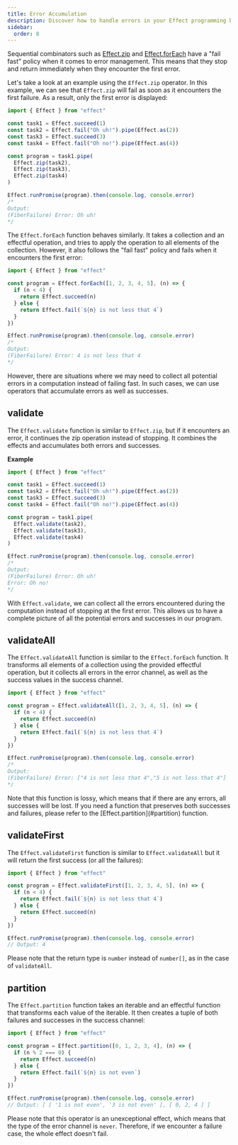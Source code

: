 ```yaml
---
title: Error Accumulation
description: Discover how to handle errors in your Effect programming by exploring sequential combinators, such as `Effect.zip` and `Effect.forEach`. Learn about the "fail fast" policy and explore alternative approaches for error accumulation using functions like `Effect.validate`, `Effect.validateAll`, `Effect.validateFirst`, and `Effect.partition`.
sidebar:
  order: 8
---
```



Sequential combinators such as [Effect.zip](/getting-started/control-flow#zip) and [Effect.forEach](/getting-started/control-flow#foreach) have a "fail fast" policy when it comes to error management. This means that they stop and return immediately when they encounter the first error.

Let's take a look at an example using the `Effect.zip` operator. In this example, we can see that `Effect.zip` will fail as soon as it encounters the first failure. As a result, only the first error is displayed:

```ts twoslash
import { Effect } from "effect"

const task1 = Effect.succeed(1)
const task2 = Effect.fail("Oh uh!").pipe(Effect.as(2))
const task3 = Effect.succeed(3)
const task4 = Effect.fail("Oh no!").pipe(Effect.as(4))

const program = task1.pipe(
  Effect.zip(task2),
  Effect.zip(task3),
  Effect.zip(task4)
)

Effect.runPromise(program).then(console.log, console.error)
/*
Output:
(FiberFailure) Error: Oh uh!
*/
```

The `Effect.forEach` function behaves similarly. It takes a collection and an effectful operation, and tries to apply the operation to all elements of the collection. However, it also follows the "fail fast" policy and fails when it encounters the first error:

```ts twoslash
import { Effect } from "effect"

const program = Effect.forEach([1, 2, 3, 4, 5], (n) => {
  if (n < 4) {
    return Effect.succeed(n)
  } else {
    return Effect.fail(`${n} is not less that 4`)
  }
})

Effect.runPromise(program).then(console.log, console.error)
/*
Output:
(FiberFailure) Error: 4 is not less that 4
*/
```

However, there are situations where we may need to collect all potential errors in a computation instead of failing fast. In such cases, we can use operators that accumulate errors as well as successes.

## validate

The `Effect.validate` function is similar to `Effect.zip`, but if it encounters an error, it continues the zip operation instead of stopping. It combines the effects and accumulates both errors and successes.

**Example**

```ts twoslash
import { Effect } from "effect"

const task1 = Effect.succeed(1)
const task2 = Effect.fail("Oh uh!").pipe(Effect.as(2))
const task3 = Effect.succeed(3)
const task4 = Effect.fail("Oh no!").pipe(Effect.as(4))

const program = task1.pipe(
  Effect.validate(task2),
  Effect.validate(task3),
  Effect.validate(task4)
)

Effect.runPromise(program).then(console.log, console.error)
/*
Output:
(FiberFailure) Error: Oh uh!
Error: Oh no!
*/
```

With `Effect.validate`, we can collect all the errors encountered during the computation instead of stopping at the first error. This allows us to have a complete picture of all the potential errors and successes in our program.

## validateAll

The `Effect.validateAll` function is similar to the `Effect.forEach` function. It transforms all elements of a collection using the provided effectful operation, but it collects all errors in the error channel, as well as the success values in the success channel.

```ts twoslash
import { Effect } from "effect"

const program = Effect.validateAll([1, 2, 3, 4, 5], (n) => {
  if (n < 4) {
    return Effect.succeed(n)
  } else {
    return Effect.fail(`${n} is not less that 4`)
  }
})

Effect.runPromise(program).then(console.log, console.error)
/*
Output:
(FiberFailure) Error: ["4 is not less that 4","5 is not less that 4"]
*/
```

<Aside type="caution">
  Note that this function is lossy, which means that if there are any
  errors, all successes will be lost. If you need a function that
  preserves both successes and failures, please refer to the
  [Effect.partition](#partition) function.
</Aside>

## validateFirst

The `Effect.validateFirst` function is similar to `Effect.validateAll` but it will return the first success (or all the failures):

```ts twoslash
import { Effect } from "effect"

const program = Effect.validateFirst([1, 2, 3, 4, 5], (n) => {
  if (n < 4) {
    return Effect.fail(`${n} is not less that 4`)
  } else {
    return Effect.succeed(n)
  }
})

Effect.runPromise(program).then(console.log, console.error)
// Output: 4
```

Please note that the return type is `number` instead of `number[]`, as in the case of `validateAll`.

## partition

The `Effect.partition` function takes an iterable and an effectful function that transforms each value of the iterable. It then creates a tuple of both failures and successes in the success channel:

```ts twoslash
import { Effect } from "effect"

const program = Effect.partition([0, 1, 2, 3, 4], (n) => {
  if (n % 2 === 0) {
    return Effect.succeed(n)
  } else {
    return Effect.fail(`${n} is not even`)
  }
})

Effect.runPromise(program).then(console.log, console.error)
// Output: [ [ '1 is not even', '3 is not even' ], [ 0, 2, 4 ] ]
```

Please note that this operator is an unexceptional effect, which means that the type of the error channel is `never`. Therefore, if we encounter a failure case, the whole effect doesn't fail.
